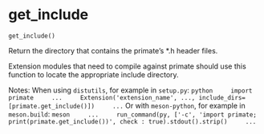 # get_include { #primate.get_include }

`get_include()`

Return the directory that contains the primate's \*.h header files.

Extension modules that need to compile against primate should use this
function to locate the appropriate include directory.

Notes: 
  When using `distutils`, for example in `setup.py`:
    ```python
    import primate
    ...
    Extension('extension_name', ..., include_dirs=[primate.get_include()])
    ...
    ```
  Or with `meson-python`, for example in `meson.build`:
    ```meson
    ...
    run_command(py, ['-c', 'import primate; print(primate.get_include())', check : true).stdout().strip()
    ...
    ```